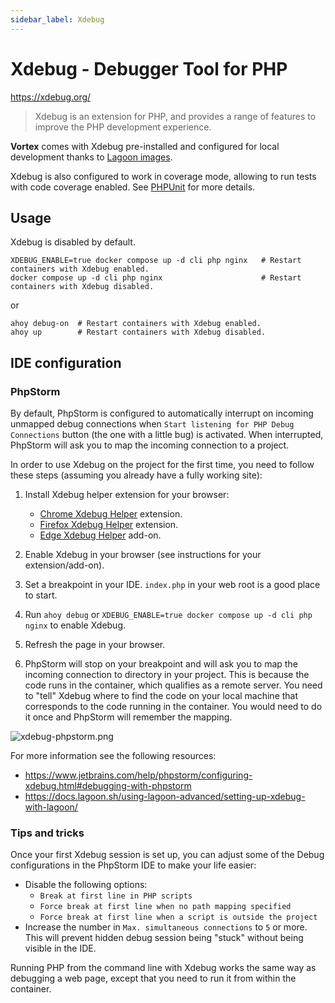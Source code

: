 ```yaml
---
sidebar_label: Xdebug
---
```


# Xdebug - Debugger Tool for PHP

https://xdebug.org/

> Xdebug is an extension for PHP, and provides a range of features to improve
> the PHP development experience.

**Vortex** comes with Xdebug pre-installed and configured for local development
thanks to [Lagoon images](https://github.com/uselagoon/lagoon-images).

Xdebug is also configured to work in coverage mode, allowing to run tests with
code coverage enabled. See [PHPUnit](phpunit.mdx#coverage) for more details.

## Usage

Xdebug is disabled by default.

```shell
XDEBUG_ENABLE=true docker compose up -d cli php nginx   # Restart containers with Xdebug enabled.
docker compose up -d cli php nginx                      # Restart containers with Xdebug disabled.
```

or

```shell
ahoy debug-on  # Restart containers with Xdebug enabled.
ahoy up        # Restart containers with Xdebug disabled.
```

## IDE configuration

### PhpStorm

By default, PhpStorm is configured to automatically interrupt on incoming
unmapped debug connections when `Start listening for PHP Debug Connections`
button (the one with a little bug) is activated. When interrupted, PhpStorm
will ask you to map the incoming connection to a project.

In order to use Xdebug on the project for the first time, you need to follow
these steps (assuming you already have a fully working site):

1. Install Xdebug helper extension for your browser:
     - [Chrome Xdebug Helper](https://chrome.google.com/webstore/detail/xdebug-helper/eadndfjplgieldjbigjakmdgkmoaaaoc)
       extension.
     - [Firefox Xdebug Helper](https://addons.mozilla.org/en-US/firefox/addon/xdebug-helper-for-firefox/)
       extension.
     - [Edge Xdebug Helper](https://microsoftedge.microsoft.com/addons/detail/xdebug-helper/ggnngifabofaddiejjeagbaebkejomen)
       add-on.

2. Enable Xdebug in your browser (see instructions for your extension/add-on).
3. Set a breakpoint in your IDE. `index.php` in your web root is a good place to
   start.
4. Run `ahoy debug` or `XDEBUG_ENABLE=true docker compose up -d cli php nginx`
   to enable Xdebug.
5. Refresh the page in your browser.
6. PhpStorm will stop on your breakpoint and will ask you to map the incoming
   connection to directory in your project. This is because the code runs in the
   container, which qualifies as a remote server. You need to "tell"
   Xdebug where to find the code on your local machine that corresponds to the
   code running in the container. You would need to do it once and PhpStorm will
   remember the mapping.

![xdebug-phpstorm.png](/img/xdebug-phpstorm.png)

For more information see the following resources:
- https://www.jetbrains.com/help/phpstorm/configuring-xdebug.html#debugging-with-phpstorm
- https://docs.lagoon.sh/using-lagoon-advanced/setting-up-xdebug-with-lagoon/

### Tips and tricks

Once your first Xdebug session is set up, you can adjust some of the Debug
configurations in the PhpStorm IDE to make your life easier:

- Disable the following options:
     - `Break at first line in PHP scripts`
     - `Force break at first line when no path mapping specified`
     - `Force break at first line when a script is outside the project`
- Increase the number in `Max. simultaneous connections` to `5` or more. This
  will prevent hidden debug session being "stuck" without being visible in
  the IDE.

Running PHP from the command line with Xdebug works the same way as
debugging a web page, except that you need to run it from within the
container.
